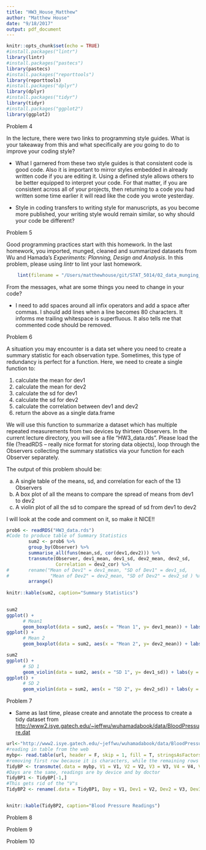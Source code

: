 ```yaml
---
title: "HW3_House_Matthew"
author: "Matthew House"
date: "9/18/2017"
output: pdf_document
---
```


```r
knitr::opts_chunk$set(echo = TRUE)
#install.packages("lintr")
library(lintr)
#install.packages("pastecs")
library(pastecs)
#install.packages("reporttools")
library(reporttools)
#install.packages("dplyr")
library(dplyr)
#install.packages("tidyr")
library(tidyr)
#install.packages("ggplot2")
library(ggplot2)
```

Problem 4

In the lecture, there were two links to programming style guides.  What is your takeaway from this and what specifically are _you_ going to do to improve your coding style?  

+ What I garnered from these two style guides is that consistent code is good code. Also it is important to mirror styles embedded in already written code if you are editing it. Using a defined style allows others to be better equipped to interpret your code. For that matter, if you are consistent across all of your projects, then returning to a code you had written some time earlier it will read like the code you wrote yesterday. 

+ Style in coding transfers to writing style for manuscripts, as you become more published, your writing style would remain similar, so why should your code be different? 

Problem 5

Good programming practices start with this homework.  In the last homework, you imported, munged, cleaned and summarized datasets from Wu and Hamada's _Experiments: Planning, Design and Analysis_.  In this problem, please using _lintr_ to lint your last homework. 

```r
    lint(filename = "/Users/matthewhouse/git/STAT_5014/02_data_munging_summarizing_R_git/HW2_House_Matthew.Rmd")
```

From the messages, what are some things you need to change in your code?

+ I need to add spaces around all infix operators and add a space after commas. I should add lines when a line becomes 80 characters. It informs me trailing whitespace is superfluous. It also tells me that commented code should be removed. 

Problem 6

A situation you may encounter is a data set where you need to create a summary statistic for each observation type.  Sometimes, this type of redundancy is perfect for a function.  Here, we need to create a single function to:

1. calculate the mean for dev1
2. calculate the mean for dev2
3. calculate the sd for dev1
4. calculate the sd for dev2
5. calculate the correlation between dev1 and dev2
6. return the above as a single data.frame

We will use this function to summarize a dataset which has multiple repeated measurements from two devices by thirteen Observers.  In the current lecture directory, you will see a file "HW3_data.rds".  Please load the file (?readRDS -- really nice format for storing data objects), loop through the Observers collecting the summary statistics via your function for each Observer separately.

The output of this problem should be:

a. A single table of the means, sd, and correlation for each of the 13 Observers  
b. A box plot of all the means to compare the spread of means from dev1 to dev2  
c. A violin plot of all the sd to compare the spread of sd from dev1 to dev2  

I will look at the code and comment on it, so make it NICE!!


```r
prob6 <- readRDS("HW3_data.rds")
#Code to produce table of Summary Statistics     
        sum2 <- prob6 %>%
        group_by(Observer) %>%
        summarise_all(funs(mean,sd, cor(dev1,dev2))) %>%
        transmute(Observer, dev1_mean, dev1_sd, dev2_mean, dev2_sd, 
                  Correlation = dev2_cor) %>%
#       rename("Mean of Dev1" = dev1_mean, "SD of Dev1" = dev1_sd, 
#               "Mean of Dev2" = dev2_mean, "SD of Dev2" = dev2_sd ) %>%
        arrange()
         
knitr::kable(sum2, caption="Summary Statistics")
        

```

```r

sum2
ggplot() +
      # Mean1
      geom_boxplot(data = sum2, aes(x = "Mean 1", y= dev1_mean)) + labs(y = "Value")
ggplot() +
      # Mean 2
      geom_boxplot(data = sum2, aes(x = "Mean 2", y= dev2_mean)) + labs(y = "Value")
```

```r
sum2
ggplot() +
      # SD 1
      geom_violin(data = sum2, aes(x = "SD 1", y= dev1_sd)) + labs(y = "Value")
ggplot() +
      # SD 2
      geom_violin(data = sum2, aes(x = "SD 2", y= dev2_sd)) + labs(y = "Value")
```
\newpage
Problem 7

+ Same as last time, please create and annotate the process to create a tidy dataset from <http://www2.isye.gatech.edu/~jeffwu/wuhamadabook/data/BloodPressure.dat>

```r
url<-"http://www2.isye.gatech.edu/~jeffwu/wuhamadabook/data/BloodPressure.dat"
#reading in table from the web
mybp<- read.table(url, header = F, skip = 1, fill = T, stringsAsFactors = F)
#removing first row because it is characters, while the remaining rows are numerical
TidyBP <- transmute(.data = mybp, V1 = V1, V2 = V2, V3 = V3, V4 = V4, V6 = V6, V7 = V7, V8 = V8)
#Days are the same, readings are by device and by doctor 
TidyBP1 <- TidyBP[-1,]
#This gets rid of the "V"s
TidyBP2 <- rename(.data = TidyBP1, Day = V1, Dev1 = V2, Dev2 = V3, Dev3 = V4, Doc1 = V6, Doc2 = V7, Doc3= V8)    


knitr::kable(TidyBP2, caption="Blood Pressure Readings")

```


Problem 8

Problem 9

Problem 10